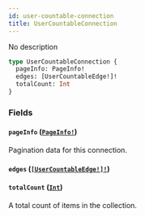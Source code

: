```yaml
---
id: user-countable-connection
title: UserCountableConnection
---
```


No description

```graphql
type UserCountableConnection {
  pageInfo: PageInfo!
  edges: [UserCountableEdge!]!
  totalCount: Int
}
```

### Fields

#### `pageInfo` ([`PageInfo!`](/docs/developer/api-reference/objects/page-info))

Pagination data for this connection.

#### `edges` ([`[UserCountableEdge!]!`](/docs/developer/api-reference/objects/user-countable-edge))

#### `totalCount` ([`Int`](/docs/developer/api-reference/scalars/int))

A total count of items in the collection.
